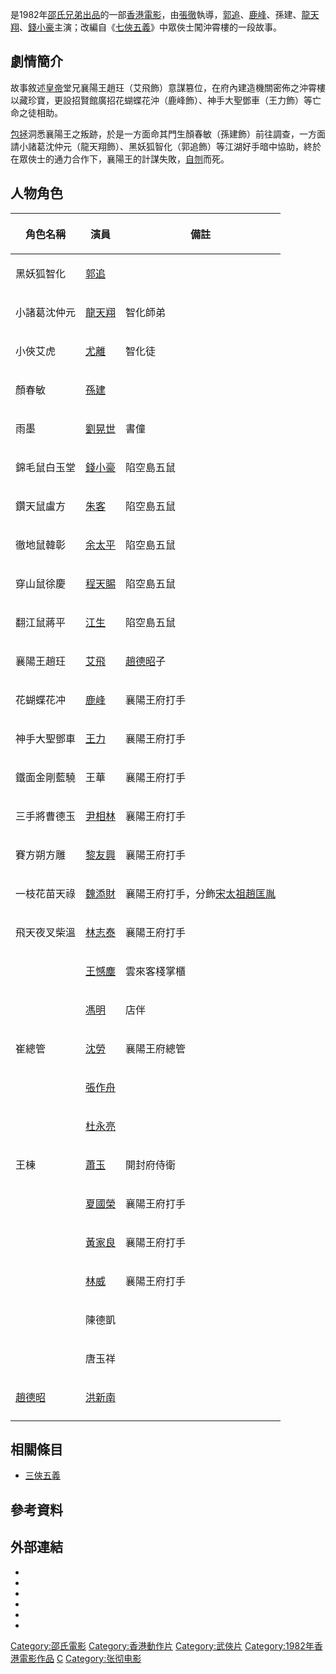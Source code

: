 {{Infobox Film
| name               = 沖霄樓
| original_name      = ''{{lang|en|House of Traps}}''
| image              = House of Traps movie poster 1982.jpg
| image_size         = 
| caption            = 
| director           = [[張徹|張徹]]
| producer           = [[方逸華|方逸華]]
| producer_2         = 陳列
| writer             = [[張徹|張徹]]、[[倪匡|倪匡]]
| narrator           = 
| starring           = [[郭追|郭追]] <br> [[鹿峰|鹿峰]] <br> 孫建 <br> [[龍天翔|龍天翔]] <br> [[錢小豪|錢小豪]]
| music              = [[王居仁|王居仁]]
| cinematography     = [[曹惠琪|曹惠琪]]
| editing            = [[姜興隆|姜興隆]]、[[李炎海|李炎海]]
| production_company = [[邵氏兄弟（香港）有限公司|邵氏兄弟（香港）有限公司]]
| distributor        = [[邵氏兄弟（香港）有限公司|邵氏兄弟（香港）有限公司]]
| released           = {{HKG-1959}}：{{film date|1982|1|9}}
| runtime            = 95 分鐘
| country            = {{英屬香港電影}}
| language           = 華語
| budget             = 
| gross              = HK $704,570<ref>[http://www.angelfire.com/home/bobic/HK_Movies/HK/hk1982c-b5.htm 香港電影票房 1982 〔華語電影〕]，〈香港電影票房全紀錄〉</ref>
| preceded_by        = 
| followed_by        = 
| website            = 
| amg_id             = 
| imdb_id            = tt0082174
}}

{{engname|《沖霄樓》|''House of Traps''}}是1982年[[邵氏電影列表|邵氏兄弟出品]]的一部[[香港電影|香港電影]]，由[[張徹|張徹]]執導，[[郭追|郭追]]、[[鹿峰|鹿峰]]、孫建、[[龍天翔|龍天翔]]、[[錢小豪|錢小豪]]主演；改編自《[[三俠五義|七俠五義]]》中眾俠士闖沖霄樓的一段故事。

== 劇情簡介 ==

故事敘述[[皇帝|皇帝]]堂兄襄陽王趙玨（艾飛飾）意謀篡位，在府內建造機關密佈之沖霄樓以藏珍寶，更設招賢館廣招花蝴蝶花沖（鹿峰飾）、神手大聖鄧車（王力飾）等亡命之徒相助。

[[包拯|包拯]]洞悉襄陽王之叛跡，於是一方面命其門生顏春敏（孫建飾）前往調查，一方面請小諸葛沈仲元（龍天翔飾）、黑妖狐智化（郭追飾）等江湖好手暗中協助，終於在眾俠士的通力合作下，襄陽王的計謀失敗，[[自刎|自刎]]而死。

== 人物角色 ==
{| class="wikitable" 
|- 
! 角色名稱 || 演員 || 備註
|- 
| 黑妖狐智化 || [[郭追|郭追]] || 
|- 
| 小諸葛沈仲元 || [[龍天翔|龍天翔]] || 智化師弟
|- 
| 小俠艾虎 || [[尤國棟|尤離]] || 智化徒
|-
| 顏春敏 || [[孫建|孫建]] || 
|- 
| 雨墨 || [[劉晃世|劉晃世]] || 書僮
|- 
| 錦毛鼠白玉堂 || [[錢小豪|錢小豪]] || 陷空島五鼠
|- 
| 鑽天鼠盧方 || [[朱克榮|朱客]] || 陷空島五鼠
|- 
| 徹地鼠韓彰 || [[余太平|余太平]] || 陷空島五鼠
|- 
| 穿山鼠徐慶 || [[程天賜|程天賜]] || 陷空島五鼠
|- 
| 翻江鼠蔣平 || [[江生|江生]] || 陷空島五鼠
|- 
| 襄陽王趙玨 || [[艾飛|艾飛]] || [[趙德昭|趙德昭]]子
|- 
| 花蝴蝶花冲 || [[鹿峰|鹿峰]] || 襄陽王府打手
|- 
| 神手大聖鄧車 || [[王力_(演員)|王力]] || 襄陽王府打手
|- 
| 鐵面金剛藍驍 || 王華 || 襄陽王府打手
|- 
| 三手將曹德玉 || [[尹相林|尹相林]] || 襄陽王府打手
|-
| 賽方朔方雕 || [[黎友興|黎友興]] || 襄陽王府打手
|-
| 一枝花苗天祿 || [[魏添財|魏添財]] || 襄陽王府打手，分飾[[宋太祖趙匡胤|宋太祖趙匡胤]]
|-
| 飛天夜叉柴溫 || [[林志泰|林志泰]] || 襄陽王府打手
|- 
|  || [[王憾塵|王憾塵]] || 雲來客棧掌櫃
|-
|  || [[馮明|馮明]] || 店伴
|- 
| 崔總管 || [[沈勞|沈勞]] || 襄陽王府總管
|-
|  || [[張作舟|張作舟]] ||
|-
|  || [[杜永亮|杜永亮]] || 
|-
| 王棟 || [[蕭玉|蕭玉]] || 開封府侍衛
|-
|  || [[夏國榮|夏國榮]] || 襄陽王府打手
|-
|  || [[黃家良|黃家良]] || 襄陽王府打手
|-
|  || [[林威|林威]] || 襄陽王府打手
|-
|  || 陳德凱 ||
|-
|  || 唐玉祥 ||
|-
| [[趙德昭|趙德昭]] || [[洪新南|洪新南]] ||
|-
|}

== 相關條目 ==
*[[三俠五義|三俠五義]]

== 參考資料 ==
{{reflist}}

== 外部連結 ==
*{{hkmdb title|6328}}
*{{douban}}
*{{Mtime|24352}}
*{{Amg movie|461432}}
*{{rotten-tomatoes|chong-xiao-lou}}
*{{imdb title|0082174}}

{{張徹}}

[[Category:邵氏電影|Category:邵氏電影]]
[[Category:香港動作片|Category:香港動作片]]
[[Category:武俠片|Category:武俠片]]
[[Category:1982年香港電影作品|Category:1982年香港電影作品]]
[[Category:北宋背景電影|C]]
[[Category:张彻电影|Category:张彻电影]]